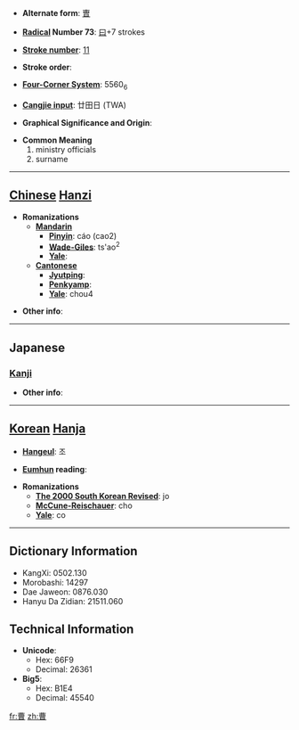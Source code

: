 * '''Alternate form''': [[曺]]

* '''[[Wiktionary:Chinese radical index| Radical]] Number 73''': [[Wiktionary:Chinese radical index 曰|曰]]+7 strokes

* '''[[Wiktionary:Chinese total strokes index|Stroke number]]''': [[Wiktionary:Chinese total strokes index 11|11]]

* '''Stroke order''': 

* '''[[Wiktionary:Chinese four corner index|Four-Corner System]]''': 5560<sub>6</sub>

* '''[[Wiktionary:Chinese Cangjie index|Cangjie input]]''': 廿田日 (TWA)

* '''Graphical Significance and Origin''': 

* '''Common Meaning'''
*#ministry officials
*# surname


----

== [[Chinese]] [[Hanzi]] ==

* '''Romanizations'''
** '''[[Mandarin]]'''
*** '''[[Pinyin]]''': cáo (cao2)
*** '''[[Wade-Giles]]''': ts'ao<sup>2</sup>
*** '''[[Yale]]''': 
** '''[[Cantonese]]'''
*** '''[[Jyutping]]''':
*** '''[[Penkyamp]]''': 
*** '''[[Yale]]''': chou4

* '''Other info''': 

----

==Japanese==
===[[Kanji]]===
{{kanji|on readings=[[そう]] (sō)|kun readings=[[つかさ]] (tsukasa), [[ともがら]] (tomogara), [[へや]] (heya)}}

* '''Other info''':  

----

== [[Korean]] [[Hanja]] ==

* '''[[Hangeul]]''': 조

* '''[[Eumhun]] reading''': 

* '''Romanizations'''
** '''[[The 2000 South Korean Revised Romanization|The 2000 South Korean Revised]]''': jo
** '''[[McCune-Reischauer]]''': cho
** '''[[Yale]]''': co

----

== Dictionary Information ==

* KangXi: 0502.130
* Morobashi: 14297
* Dae Jaweon: 0876.030
* Hanyu Da Zidian: 21511.060

== Technical Information ==

* '''Unicode''':
** Hex: 66F9
** Decimal: 26361
* '''Big5''':
** Hex: B1E4
** Decimal: 45540

[[fr:曹]]
[[zh:曹]]
